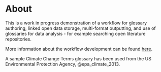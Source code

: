 # About {.unnumbered}

This is a work in progress demonstration of a workflow for glossary authoring, linked open data storage, multi-format outputting, and use of glossaries for data analysis - for example searching open literature repositories.

More information about the workflow development can be found [here](https://github.com/TIBHannover/semantic-glosar).

A sample Climate Change Terms glossary has been used from the US Environmental Protection Agency,  @epa_climate_2013.
